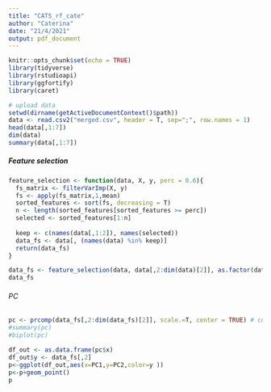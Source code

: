 ```yaml
---
title: "CATS_rf_cate"
author: "Caterina"
date: "21/4/2021"
output: pdf_document
---
```


```r
knitr::opts_chunk$set(echo = TRUE)
library(tidyverse)
library(rstudioapi)
library(ggfortify)
library(caret)

```


``` r
# upload data
setwd(dirname(getActiveDocumentContext()$path))
data <- read.csv2("merged.csv", header = T, sep=";", row.names = 1)
head(data[,1:7])
dim(data)
summary(data[,1:7])

```
##### Feature selection
``` r
feature_selection <- function(data, X, y, perc = 0.6){
  fs_matrix <- filterVarImp(X, y)
  fs <- apply(fs_matrix,1,mean)
  sorted_features <- sort(fs, decreasing = T)
  n <- length(sorted_features[sorted_features >= perc])
  selected <- sorted_features[1:n]
  
  keep <- c(names(data[,1:2]), names(selected))
  data_fs <- data[, (names(data) %in% keep)]
  return(data_fs)
}

data_fs <- feature_selection(data, data[,2:dim(data)[2]], as.factor(data[,1]), perc = 0.6)
data_fs
```
###### PC
``` r
pc <- prcomp(data_fs[,2:dim(data_fs)[2]], scale.=T, center = TRUE) # con scale.=T ottengo le PC a partire dalle correlazioni
#summary(pc)
#biplot(pc)

df_out <- as.data.frame(pc$x)
df_out$y <- data_fs[,2]
p<-ggplot(df_out,aes(x=PC1,y=PC2,color=y ))
p<-p+geom_point()
p
```



